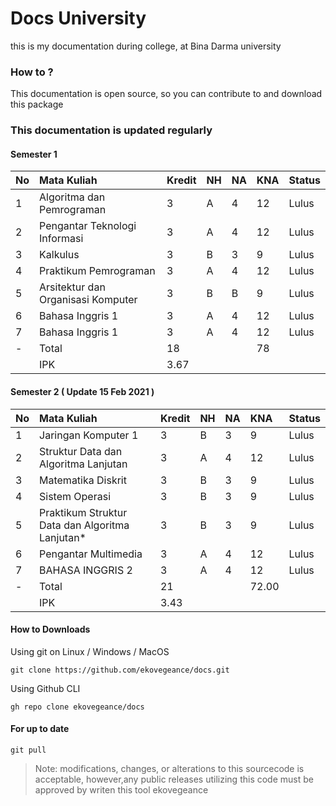 # Docs University
this is my documentation during college, at Bina Darma university




### How to ?

This documentation is open source, so you can contribute to and download this package

### This documentation is updated regularly

#### Semester 1

| No | Mata Kuliah | Kredit | NH | NA | KNA | Status |
| :--- | :--- | :--- | :--- | :--- | :--- | :--- |
| 1 | Algoritma dan Pemrograman | 3 | A | 4 | 12 | Lulus |
| 2 | Pengantar Teknologi Informasi | 3 | A | 4 | 12 | Lulus |
| 3 | Kalkulus | 3 | B | 3 | 9 | Lulus |
| 4 | Praktikum Pemrograman | 3 | A | 4 | 12 | Lulus |
| 5 | Arsitektur dan Organisasi Komputer | 3 | B | B | 9 | Lulus |
| 6 | Bahasa Inggris 1 | 3 | A | 4 | 12 | Lulus |
| 7 | Bahasa Inggris 1 | 3 | A | 4 | 12 | Lulus |
| - | Total | 18 |  |  | 78 |  |
|  | IPK | 3.67 |  |  |  |  |

#### Semester 2 \( Update 15 Feb 2021 \)

| No | Mata Kuliah | Kredit | NH | NA | KNA | Status |
| :--- | :--- | :--- | :--- | :--- | :--- | :--- |
| 1 | Jaringan Komputer 1 | 3 | B | 3 | 9 | Lulus |
| 2 | Struktur Data dan Algoritma Lanjutan  | 3 | A | 4 | 12 | Lulus |
| 3 | Matematika Diskrit   | 3 | B | 3 | 9 | Lulus |
| 4 | Sistem Operasi | 3 | B | 3 | 9 | Lulus |
| 5 | Praktikum Struktur Data dan Algoritma Lanjutan\* | 3 | B | 3 | 9 | Lulus |
| 6 | Pengantar Multimedia  | 3 | A | 4 | 12 | Lulus |
| 7 | BAHASA INGGRIS 2   | 3 | A | 4 | 12 | Lulus |
| - | Total   | 21 |  |  | 72.00 |  |
|  | IPK | 3.43 |  |  |  |  |

#### How to Downloads

Using git on Linux / Windows / MacOS

```text
git clone https://github.com/ekovegeance/docs.git
```

Using Github CLI

```text
gh repo clone ekovegeance/docs
```

#### For up to date

```text
git pull 
```


> Note: modifications, changes, or alterations to this sourcecode is acceptable, however,any public releases utilizing this code must be approved by writen this tool ekovegeance

